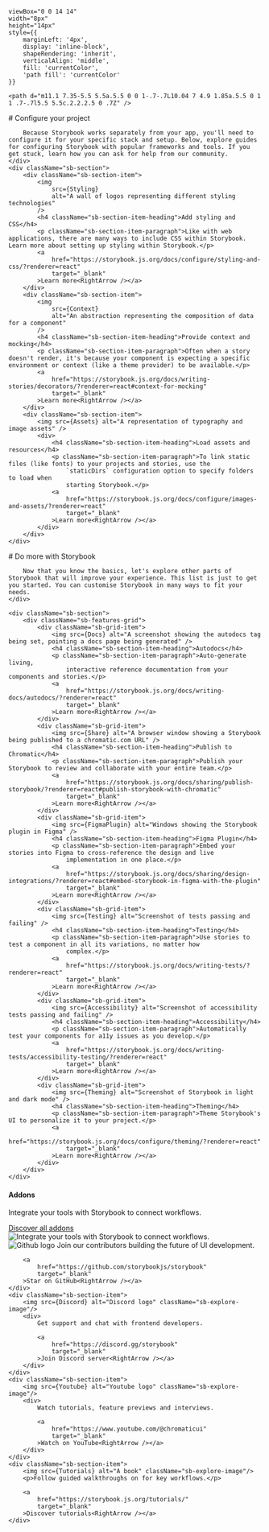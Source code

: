 

    viewBox="0 0 14 14"
    width="8px"
    height="14px"
    style={{
        marginLeft: '4px',
        display: 'inline-block',
        shapeRendering: 'inherit',
        verticalAlign: 'middle',
        fill: 'currentColor',
        'path fill': 'currentColor'
    }}
>
    <path d="m11.1 7.35-5.5 5.5a.5.5 0 0 1-.7-.7L10.04 7 4.9 1.85a.5.5 0 1 1 .7-.7l5.5 5.5c.2.2.2.5 0 .7Z" />
</svg>

<Meta title="Configure your project" />

<div className="sb-container">
    <div className='sb-section-title'>
        # Configure your project

        Because Storybook works separately from your app, you'll need to configure it for your specific stack and setup. Below, explore guides for configuring Storybook with popular frameworks and tools. If you get stuck, learn how you can ask for help from our community.
    </div>
    <div className="sb-section">
        <div className="sb-section-item">
            <img
                src={Styling}
                alt="A wall of logos representing different styling technologies"
            />
            <h4 className="sb-section-item-heading">Add styling and CSS</h4>
            <p className="sb-section-item-paragraph">Like with web applications, there are many ways to include CSS within Storybook. Learn more about setting up styling within Storybook.</p>
            <a
                href="https://storybook.js.org/docs/configure/styling-and-css/?renderer=react"
                target="_blank"
            >Learn more<RightArrow /></a>
        </div>
        <div className="sb-section-item">
            <img
                src={Context}
                alt="An abstraction representing the composition of data for a component"
            />
            <h4 className="sb-section-item-heading">Provide context and mocking</h4>
            <p className="sb-section-item-paragraph">Often when a story doesn't render, it's because your component is expecting a specific environment or context (like a theme provider) to be available.</p>
            <a
                href="https://storybook.js.org/docs/writing-stories/decorators/?renderer=react#context-for-mocking"
                target="_blank"
            >Learn more<RightArrow /></a>
        </div>
        <div className="sb-section-item">
            <img src={Assets} alt="A representation of typography and image assets" />
            <div>
                <h4 className="sb-section-item-heading">Load assets and resources</h4>
                <p className="sb-section-item-paragraph">To link static files (like fonts) to your projects and stories, use the
                    `staticDirs` configuration option to specify folders to load when
                    starting Storybook.</p>
                <a
                    href="https://storybook.js.org/docs/configure/images-and-assets/?renderer=react"
                    target="_blank"
                >Learn more<RightArrow /></a>
            </div>
        </div>
    </div>
</div>
<div className="sb-container">
    <div className='sb-section-title'>
        # Do more with Storybook

        Now that you know the basics, let's explore other parts of Storybook that will improve your experience. This list is just to get you started. You can customise Storybook in many ways to fit your needs.
    </div>

    <div className="sb-section">
        <div className="sb-features-grid">
            <div className="sb-grid-item">
                <img src={Docs} alt="A screenshot showing the autodocs tag being set, pointing a docs page being generated" />
                <h4 className="sb-section-item-heading">Autodocs</h4>
                <p className="sb-section-item-paragraph">Auto-generate living,
                    interactive reference documentation from your components and stories.</p>
                <a
                    href="https://storybook.js.org/docs/writing-docs/autodocs/?renderer=react"
                    target="_blank"
                >Learn more<RightArrow /></a>
            </div>
            <div className="sb-grid-item">
                <img src={Share} alt="A browser window showing a Storybook being published to a chromatic.com URL" />
                <h4 className="sb-section-item-heading">Publish to Chromatic</h4>
                <p className="sb-section-item-paragraph">Publish your Storybook to review and collaborate with your entire team.</p>
                <a
                    href="https://storybook.js.org/docs/sharing/publish-storybook/?renderer=react#publish-storybook-with-chromatic"
                    target="_blank"
                >Learn more<RightArrow /></a>
            </div>
            <div className="sb-grid-item">
                <img src={FigmaPlugin} alt="Windows showing the Storybook plugin in Figma" />
                <h4 className="sb-section-item-heading">Figma Plugin</h4>
                <p className="sb-section-item-paragraph">Embed your stories into Figma to cross-reference the design and live
                    implementation in one place.</p>
                <a
                    href="https://storybook.js.org/docs/sharing/design-integrations/?renderer=react#embed-storybook-in-figma-with-the-plugin"
                    target="_blank"
                >Learn more<RightArrow /></a>
            </div>
            <div className="sb-grid-item">
                <img src={Testing} alt="Screenshot of tests passing and failing" />
                <h4 className="sb-section-item-heading">Testing</h4>
                <p className="sb-section-item-paragraph">Use stories to test a component in all its variations, no matter how
                    complex.</p>
                <a
                    href="https://storybook.js.org/docs/writing-tests/?renderer=react"
                    target="_blank"
                >Learn more<RightArrow /></a>
            </div>
            <div className="sb-grid-item">
                <img src={Accessibility} alt="Screenshot of accessibility tests passing and failing" />
                <h4 className="sb-section-item-heading">Accessibility</h4>
                <p className="sb-section-item-paragraph">Automatically test your components for a11y issues as you develop.</p>
                <a
                    href="https://storybook.js.org/docs/writing-tests/accessibility-testing/?renderer=react"
                    target="_blank"
                >Learn more<RightArrow /></a>
            </div>
            <div className="sb-grid-item">
                <img src={Theming} alt="Screenshot of Storybook in light and dark mode" />
                <h4 className="sb-section-item-heading">Theming</h4>
                <p className="sb-section-item-paragraph">Theme Storybook's UI to personalize it to your project.</p>
                <a
                    href="https://storybook.js.org/docs/configure/theming/?renderer=react"
                    target="_blank"
                >Learn more<RightArrow /></a>
            </div>
        </div>
    </div>
</div>
<div className='sb-addon'>
    <div className='sb-addon-text'>
        <h4>Addons</h4>
        <p className="sb-section-item-paragraph">Integrate your tools with Storybook to connect workflows.</p>
        <a
            href="https://storybook.js.org/addons/"
            target="_blank"
        >Discover all addons<RightArrow /></a>
    </div>
    <div className='sb-addon-img'>
        <img src={AddonLibrary} alt="Integrate your tools with Storybook to connect workflows." />
    </div>
</div>

<div className="sb-section sb-socials">
    <div className="sb-section-item">
        <img src={Github} alt="Github logo" className="sb-explore-image"/>
        Join our contributors building the future of UI development.

        <a
            href="https://github.com/storybookjs/storybook"
            target="_blank"
        >Star on GitHub<RightArrow /></a>
    </div>
    <div className="sb-section-item">
        <img src={Discord} alt="Discord logo" className="sb-explore-image"/>
        <div>
            Get support and chat with frontend developers.

            <a
                href="https://discord.gg/storybook"
                target="_blank"
            >Join Discord server<RightArrow /></a>
        </div>
    </div>
    <div className="sb-section-item">
        <img src={Youtube} alt="Youtube logo" className="sb-explore-image"/>
        <div>
            Watch tutorials, feature previews and interviews.

            <a
                href="https://www.youtube.com/@chromaticui"
                target="_blank"
            >Watch on YouTube<RightArrow /></a>
        </div>
    </div>
    <div className="sb-section-item">
        <img src={Tutorials} alt="A book" className="sb-explore-image"/>
        <p>Follow guided walkthroughs on for key workflows.</p>

        <a
            href="https://storybook.js.org/tutorials/"
            target="_blank"
        >Discover tutorials<RightArrow /></a>
    </div>
</div>

<style>
    {`
  .sb-container {
    margin-bottom: 48px;
  }

      .sb-section {
        width: 100%;
        display: flex;
        flex-direction: row;
        gap: 20px;
      }

      img {
        object-fit: cover;
      }

      .sb-section-title {
        margin-bottom: 32px;
      }

      .sb-section a:not(h1 a, h2 a, h3 a) {
        font-size: 14px;
      }

      .sb-section-item, .sb-grid-item {
        flex: 1;
        display: flex;
        flex-direction: column;
      }

      .sb-section-item-heading {
        padding-top: 20px !important;
        padding-bottom: 5px !important;
        margin: 0 !important;
      }
      .sb-section-item-paragraph {
        margin: 0;
        padding-bottom: 10px;
      }

      .sb-chevron {
        margin-left: 5px;
      }

      .sb-features-grid {
        display: grid;
        grid-template-columns: repeat(2, 1fr);
        grid-gap: 32px 20px;
      }

      .sb-socials {
        display: grid;
        grid-template-columns: repeat(4, 1fr);
      }

      .sb-socials p {
        margin-bottom: 10px;
      }

      .sb-explore-image {
        max-height: 32px;
        align-self: flex-start;
      }

      .sb-addon {
        width: 100%;
        display: flex;
        align-items: center;
        position: relative;
        background-color: #EEF3F8;
        border-radius: 5px;
        border: 1px solid rgba(0, 0, 0, 0.05);
        background: #EEF3F8;
        height: 180px;
        margin-bottom: 48px;
        overflow: hidden;
      }

      .sb-addon-text {
        padding-left: 48px;
        max-width: 240px;
      }

      .sb-addon-text h4 {
        padding-top: 0px;
      }

      .sb-addon-img {
        position: absolute;
        left: 345px;
        top: 0;
        height: 100%;
        width: 200%;
        overflow: hidden;
      }

      .sb-addon-img img {
        width: 650px;
        transform: rotate(-15deg);
        margin-left: 40px;
        margin-top: -72px;
        box-shadow: 0 0 1px rgba(255, 255, 255, 0);
        backface-visibility: hidden;
      }

      @media screen and (max-width: 800px) {
        .sb-addon-img {
          left: 300px;
        }
      }

      @media screen and (max-width: 600px) {
        .sb-section {
          flex-direction: column;
        }

        .sb-features-grid {
          grid-template-columns: repeat(1, 1fr);
        }

        .sb-socials {
          grid-template-columns: repeat(2, 1fr);
        }

        .sb-addon {
          height: 280px;
          align-items: flex-start;
          padding-top: 32px;
          overflow: hidden;
        }

        .sb-addon-text {
          padding-left: 24px;
        }

        .sb-addon-img {
          right: 0;
          left: 0;
          top: 130px;
          bottom: 0;
          overflow: hidden;
          height: auto;
          width: 124%;
        }

        .sb-addon-img img {
          width: 1200px;
          transform: rotate(-12deg);
          margin-left: 0;
          margin-top: 48px;
          margin-bottom: -40px;
          margin-left: -24px;
        }
      }
`}
</style>
